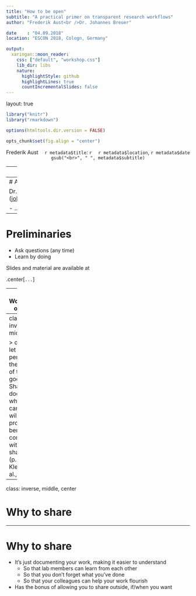 ```yaml
---
title: "How to be open"
subtitle: "A practical primer on transparent research workflows"
author: "Frederik Aust<br />Dr. Johannes Breuer"

date    : "04.09.2018"
location: "ESCON 2018, Cologn, Germany"

output:
  xaringan::moon_reader:
    css: ["default", "workshop.css"]
    lib_dir: libs
    nature:
      highlightStyle: github
      highlightLines: true
      countIncrementalSlides: false
---
```


layout: true

```r
library("knitr")
library("rmarkdown")

options(htmltools.dir.version = FALSE)

opts_chunk$set(fig.align = "center")
```

<div class="my-footer">
  <div style="float: left;"><span>Frederik Aust</span></div>
  <div style="float: right;"><span>`r metadata$location`, `r metadata$date`</span></div>
  <div style="text-align: center;"><span>`r metadata$title`: `r gsub("<br>", " ", metadata$subtitle)`</span></div>
</div>

<script type="text/x-mathjax-config">
MathJax.Hub.Config({
  "HTML-CSS": {
    scale: 150,
  }
});
</script>


---
# About us

Frederik Aust ([frederik.aust@uni-koeln.de](mailto:frederik.aust@uni-koeln.de), [@frederikaust](http://twitter.com/frederikaust))

- PhD at the University of Cologne (Prof. Dr. Christoph Stahl)
- Founding memeber of [Cologne Open Science working group](https://www.hf.uni-koeln.de/39711)
- Author and contributor to several R packages<br> (e.g., [`afex`](https://cran.r-project.org/web/packages/afex/index.html), [`citr`](https://cran.r-project.org/web/packages/citr/index.html), [`papaja`](https://github.com/crsh/papaja), [`prereg`](https://cran.r-project.org/web/packages/prereg/index.html))


---
# About us

Dr. Johannes Breuer ([johannes.breuer@gesis.org](mailto:johannes.breuer@gesis.org))

- ...


---
# Preliminaries

- Ask questions (any time)
- Learn by doing

Slides and material are available at

.center[`...`]


---
# Workshop outline

...

???
- Questions?

 
---
class: inverse, middle

> do not let the perfect be the enemy of the good. Share
and document what you can, as it will provide a benefit
compared with not sharing<br />(p. 4, Klein et al., 2018).


---
class: inverse, middle, center

# Why to share


---
# Why to share

<!-- TODO: Copy-paste from Candice Morey -->

- It's just documenting your work, making it easier to understand
    - So that lab members can learn from each other
    - So that you don't forget what you've done
    - So that your colleagues can help your work flourish
- Has the bonus of allowing you to share outside, if/when you want


